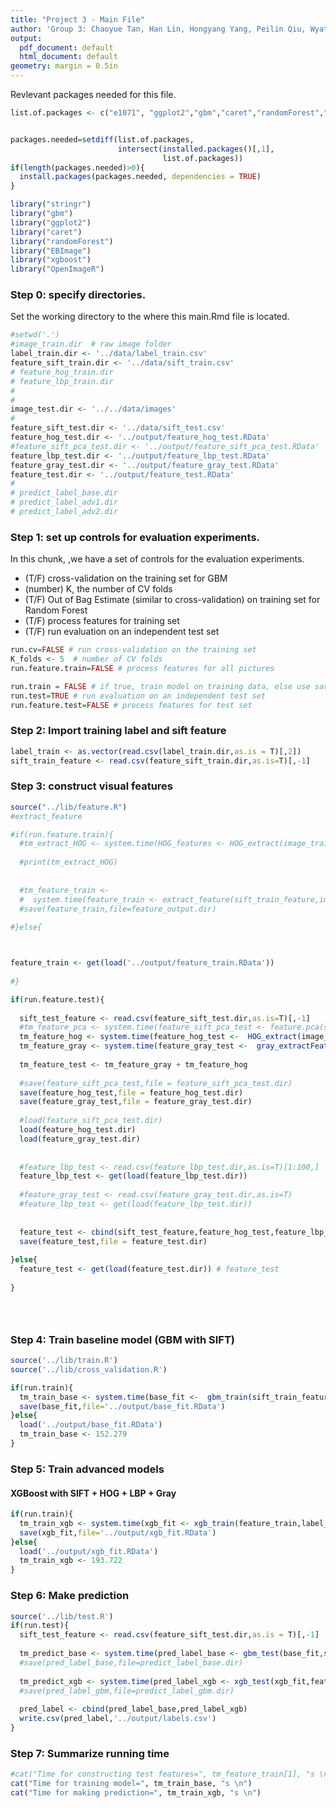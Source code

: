 ```yaml
---
title: "Project 3 - Main File"
author: 'Group 3: Chaoyue Tan, Han Lin, Hongyang Yang, Peilin Qiu, Wyatt Thompson'
output:
  pdf_document: default
  html_document: default
geometry: margin = 0.5in
---
```


Revlevant packages needed for this file.

```r
list.of.packages <- c("e1071", "ggplot2","gbm","caret","randomForest","EBImage","xgboost","OpenImageR","stringr")


packages.needed=setdiff(list.of.packages, 
                        intersect(installed.packages()[,1], 
                                  list.of.packages))
if(length(packages.needed)>0){
  install.packages(packages.needed, dependencies = TRUE)
}

library("stringr")
library("gbm")
library("ggplot2")
library("caret")
library("randomForest")
library("EBImage")
library("xgboost")
library("OpenImageR")
```


### Step 0: specify directories.
Set the working directory to the where this main.Rmd file is located.
```r
#setwd('.')
#image_train.dir  # raw image folder
label_train.dir <- '../data/label_train.csv' 
feature_sift_train.dir <- '../data/sift_train.csv'
# feature_hog_train.dir
# feature_lbp_train.dir
# 
# 
image_test.dir <- '../../data/images'
# 
feature_sift_test.dir <- '../data/sift_test.csv'
feature_hog_test.dir <- '../output/feature_hog_test.RData'
#feature_sift_pca_test.dir <- '../output/feature_sift_pca_test.RData'
feature_lbp_test.dir <- '../output/feature_lbp_test.RData'
feature_gray_test.dir <- '../output/feature_gray_test.RData'
feature_test.dir <- '../output/feature_test.RData'
# 
# predict_label_base.dir
# predict_label_adv1.dir
# predict_label_adv2.dir
```

### Step 1: set up controls for evaluation experiments.

In this chunk, ,we have a set of controls for the evaluation experiments. 

+ (T/F) cross-validation on the training set for GBM
+ (number) K, the number of CV folds
+ (T/F) Out of Bag Estimate (similar to cross-validation) on training set for Random Forest
+ (T/F) process features for training set
+ (T/F) run evaluation on an independent test set
```r
run.cv=FALSE # run cross-validation on the training set
K_folds <- 5  # number of CV folds
run.feature.train=FALSE # process features for all pictures

run.train = FALSE # if true, train model on training data, else use saved model
run.test=TRUE # run evaluation on an independent test set
run.feature.test=FALSE # process features for test set
```






### Step 2: Import training label and sift feature
```r
label_train <- as.vector(read.csv(label_train.dir,as.is = T)[,2])
sift_train_feature <- read.csv(feature_sift_train.dir,as.is=T)[,-1]

```




### Step 3: construct visual features
```r
source("../lib/feature.R")
#extract_feature

#if(run.feature.train){
  #tm_extract_HOG <- system.time(HOG_features <- HOG_extract(image_train.dir))
  
  #print(tm_extract_HOG)
  
  
  #tm_feature_train <- 
  #  system.time(feature_train <- extract_feature(sift_train_feature,image_train.dir))[3]
  #save(feature_train,file=feature_output.dir)
  
#}else{



feature_train <- get(load('../output/feature_train.RData'))
  
#}

if(run.feature.test){
  
  sift_test_feature <- read.csv(feature_sift_test.dir,as.is=T)[,-1]
  #tm_feature_pca <- system.time(feature_sift_pca_test <- feature.pca(sift_test_feature))
  tm_feature_hog <- system.time(feature_hog_test <-  HOG_extract(image_test.dir))[3]
  tm_feature_gray <- system.time(feature_gray_test <-  gray_extractFeature(image_test.dir))[3]
  
  tm_feature_test <- tm_feature_gray + tm_feature_hog
  
  #save(feature_sift_pca_test,file = feature_sift_pca_test.dir)
  save(feature_hog_test,file = feature_hog_test.dir)
  save(feature_gray_test,file = feature_gray_test.dir)
  
  #load(feature_sift_pca_test.dir)
  load(feature_hog_test.dir)
  load(feature_gray_test.dir)
  
  
  #feature_lbp_test <- read.csv(feature_lbp_test.dir,as.is=T)[1:100,]
  feature_lbp_test <- get(load(feature_lbp_test.dir))
  
  #feature_gray_test <- read.csv(feature_gray_test.dir,as.is=T)
  #feature_lbp_test <- get(load(feature_lbp_test.dir))
  
  
  feature_test <- cbind(sift_test_feature,feature_hog_test,feature_lbp_test,feature_gray_test)
  save(feature_test,file = feature_test.dir)
  
}else{
  feature_test <- get(load(feature_test.dir)) # feature_test
  
}





```



### Step 4: Train baseline model (GBM with SIFT)
```r
source('../lib/train.R')
source('../lib/cross_validation.R')

if(run.train){
  tm_train_base <- system.time(base_fit <-  gbm_train(sift_train_feature,label_train,run.cv = run.cv))[3]
  save(base_fit,file='../output/base_fit.RData')
}else{
  load('../output/base_fit.RData')
  tm_train_base <- 152.279
}


```



### Step 5: Train advanced models

#### XGBoost with SIFT + HOG + LBP + Gray
```r
if(run.train){
  tm_train_xgb <- system.time(xgb_fit <- xgb_train(feature_train,label_train,run.cv=run.cv))[3]
  save(xgb_fit,file='../output/xgb_fit.RData')
}else{
  load('../output/xgb_fit.RData')
  tm_train_xgb <- 193.722
}

```


### Step 6: Make prediction
```r
source('../lib/test.R')
if(run.test){
  sift_test_feature <- read.csv(feature_sift_test.dir,as.is = T)[,-1]
  
  tm_predict_base <- system.time(pred_label_base <- gbm_test(base_fit,sift_test_feature))[3]
  #save(pred_label_base,file=predict_label_base.dir)
  
  tm_predict_xgb <- system.time(pred_label_xgb <- xgb_test(xgb_fit,feature_test))[3]
  #save(pred_label_gbm,file=predict_label_gbm.dir)
  
  pred_label <- cbind(pred_label_base,pred_label_xgb)
  write.csv(pred_label,'../output/labels.csv')
}
```



### Step 7: Summarize running time
```r
#cat("Time for constructing test features=", tm_feature_train[1], "s \n")
cat("Time for training model=", tm_train_base, "s \n")
cat("Time for making prediction=", tm_train_xgb, "s \n")
```














